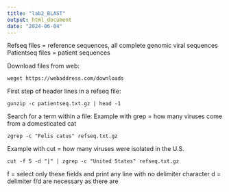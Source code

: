 ```yaml
---
title: "lab2_BLAST"
output: html_document
date: "2024-06-04"
---
```

Refseq files = reference sequences, all complete genomic viral sequences
Patientseq files = patient sequences

Download files from web:
```
weget https://webaddress.com/downloads
```

First step of header lines in a refseq file:
```
gunzip -c patientseq.txt.gz | head -1
```

Search for a term within a file:
Example with grep = how many viruses come from a domesticated cat
```
zgrep -c "Felis catus" refseq.txt.gz
```

Example with cut = how many viruses were isolated in the U.S.
```
cut -f 5 -d "|" | zgrep -c "United States" refseq.txt.gz
```
f = select only these fields and print any line with no delimiter character
d = delimiter
f/d are necessary as there are


